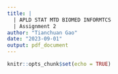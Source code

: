 ```yaml
---
title: |
  | APLD STAT MTD BIOMED INFORMTCS
  | Assignment 2
author: "Tianchuan Gao"
date: "2023-09-01"
output: pdf_document
---
```


```r
knitr::opts_chunk$set(echo = TRUE)
```

